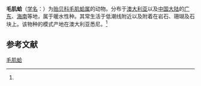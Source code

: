 {{Speciesbox
| name = 毛肌蛤
| status = 
| status_system = 
| image = 
| genus = Trichomusculus
| species = barbatus
| authority = (Reeve, 1858)<ref name='id10810'>{{cite web| url =http://www.bioinfo.cn/db05/BjdwSpecies.php?action=view&id=10810| title =毛肌蛤| work =《中国动物物种编目数据库》| publisher =中国科学院微生物研究所| author =中国科学院动物研究所| accessdate =2009-04-28| deadurl =yes| archiveurl =https://web.archive.org/web/20160305074833/http://www.bioinfo.cn/db05/BjdwSpecies.php?action=view&id=10810| archivedate =2016-03-05}}</ref>
}}

'''毛肌蛤'''（[[学名|学名]]：{{lang|la|''Trichomusculus barbatus''}}）为[[贻贝科|贻贝科]][[毛肌蛤属|毛肌蛤属]]的动物。分布于[[澳大利亚|澳大利亚]]以及[[中国大陆|中国大陆]]的[[广东|广东]]、[[海南|海南]]等地，属于暖水性种。其常生活于低潮线附近以及附着在岩石、珊瑚及石块上。该物种的模式产地在澳大利亚悉尼。<ref name='id10810'/>

== 参考文献 ==
{{reflist}}

{{Wikispecies|Trichomusculus barbatus}}
{{Taxonbar|from=Q3799713}}

[[Category:毛肌蛤属|毛肌蛤]]


{{软体动物小作品}}
